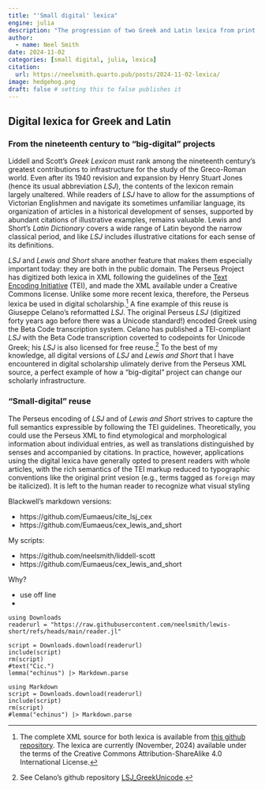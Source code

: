 ```yaml
---
title: "'Small digital' lexica"
engine: julia
description: "The progression of two Greek and Latin lexica from print, to big-digital, to small-digital use."
author:
  - name: Neel Smith
date: 2024-11-02
categories: [small digital, julia, lexica] 
citation: 
  url: https://neelsmith.quarto.pub/posts/2024-11-02-lexica/ 
image: hedgehog.png
draft: false # setting this to false publishes it
---
```


## Digital lexica for Greek and Latin

### From the nineteenth century to "big-digital" projects

Liddell and Scott's *Greek Lexicon* must rank among the nineteenth century's greatest contributions to infrastructure for the study of the Greco-Roman world. Even after its 1940 revision and expansion by Henry Stuart Jones (hence its usual abbreviation *LSJ*), the contents of the lexicon remain largely unaltered. While readers of *LSJ* have to allow for the assumptions of Victorian Englishmen and navigate its sometimes unfamiliar language, its organization of articles in a historical development of senses, supported by abundant citations of illustrative examples, remains valuable.  Lewis and Short's *Latin Dictionary* covers a wide range of Latin beyond the narrow classical period, and like *LSJ* includes illustrative citations for each sense of its definitions. 

*LSJ* and *Lewis and Short* share another feature that makes them especially important today: they are both in the public domain. The Perseus Project has digitized both lexica in XML following the guidelines of the [Text Encoding Initiative](https://www.tei-c.org) (TEI), and made the XML available under a Creative Commons license. Unlike some more recent lexica, therefore, the Perseus lexica be used in digital scholarship.[^perseus] A fine example of this reuse is Giuseppe Celano's reformatted *LSJ*. The original Perseus *LSJ* (digitized forty years ago before there was a Unicode standard!) encoded Greek using the Beta Code transcription system. Celano has published a TEI-compliant *LSJ* with the Beta Code transcription coverted to codepoints for Unicode Greek; his *LSJ* is also licensed for free reuse.[^giuseppe]  To the best of my knowledge, all digital versions of *LSJ* and *Lewis and Short* that I have encountered in digital scholarship ulimately derive from the Perseus XML source, a perfect example of how a "big-digital" project can change our scholarly infrastructure.




[^giuseppe]: See Celano's github repository [LSJ_GreekUnicode](https://github.com/gcelano/LSJ_GreekUnicode).


[^perseus]: The complete XML source for both lexica is available from [this github repository](https://github.com/PerseusDL/lexica/). The lexica are currently (November, 2024) available under the terms of the Creative Commons Attribution-ShareAlike 4.0 International License.

### "Small-digital" reuse

The Perseus encoding of *LSJ* and of *Lewis and Short* strives to capture the full semantics expressible by following the TEI guidelines. Theoretically, you could use the Perseus XML to find etymological and morphological information about individual entries, as well as translations distinguished by senses and accompanied by citations. In practice, however, applications using the digital lexica have generally opted to present readers with whole articles, with the rich semantics of the TEI markup  reduced to typographic conventions like the original print vesion (e.g., terms tagged as `foreign` may be italicized). It is left to the human reader to recognize what visual styling 


Blackwell's markdown versions:

- https://github.com/Eumaeus/cite_lsj_cex
- https://github.com/Eumaeus/cex_lewis_and_short


My scripts:

- https://github.com/neelsmith/liddell-scott
- https://github.com/Eumaeus/cex_lewis_and_short



Why?

- use off line
- 


```
using Downloads
readerurl = "https://raw.githubusercontent.com/neelsmith/lewis-short/refs/heads/main/reader.jl"

script = Downloads.download(readerurl)
include(script)
rm(script)
#text("Cic.") 
lemma("echinus") |> Markdown.parse
```


```
using Markdown
script = Downloads.download(readerurl)
include(script)
rm(script)
#lemma("echinus") |> Markdown.parse
```